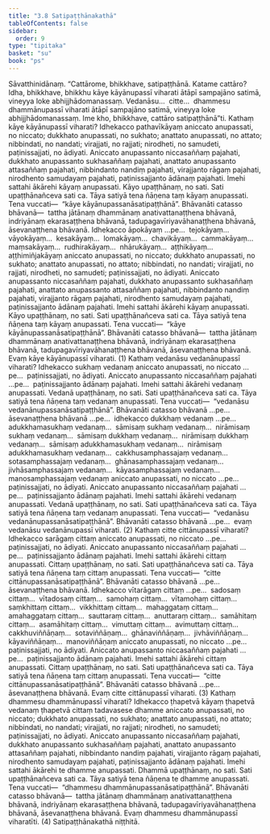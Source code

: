 ```yaml
---
title: "3.8 Satipaṭṭhānakathā"
tableOfContents: false
sidebar:
  order: 9
type: "tipitaka"
basket: "su"
book: "ps"
---
```



<DynamicBreadcrumb />

<Division number="34" book="ps" bookNo="26" page="339">

<Paragraph number="1882" book="ps">
Sāvatthinidānaṃ. “Cattārome, bhikkhave, satipaṭṭhānā. Katame cattāro? Idha, bhikkhave, bhikkhu kāye kāyānupassī viharati ātāpī sampajāno satimā, vineyya loke abhijjhādomanassaṃ. Vedanāsu…  citte…  dhammesu dhammānupassī viharati ātāpī sampajāno satimā, vineyya loke abhijjhādomanassaṃ. Ime kho, bhikkhave, cattāro satipaṭṭhānā”ti.
</Paragraph>

</Division>
<Division number="35" book="ps" bookNo="26" page="340">

<Paragraph number="1883" book="ps">
Kathaṃ <Emphasis>kāye kāyānupassī viharati?</Emphasis> Idhekacco pathavīkāyaṃ aniccato anupassati, no niccato; dukkhato anupassati, no sukhato; anattato anupassati, no attato; nibbindati, no nandati; virajjati, no rajjati; nirodheti, no samudeti, paṭinissajjati, no ādiyati. Aniccato anupassanto niccasaññaṃ pajahati, dukkhato anupassanto sukhasaññaṃ pajahati, anattato anupassanto attasaññaṃ pajahati, nibbindanto nandiṃ pajahati, virajjanto rāgaṃ pajahati, nirodhento samudayaṃ pajahati, paṭinissajjanto ādānaṃ pajahati. Imehi sattahi ākārehi kāyaṃ anupassati. Kāyo upaṭṭhānaṃ, no sati. Sati upaṭṭhānañceva sati ca. Tāya satiyā tena ñāṇena taṃ kāyaṃ anupassati. Tena vuccati—  “kāye kāyānupassanāsatipaṭṭhānā”.
</Paragraph>

<Paragraph number="1884" book="ps">
<Emphasis>Bhāvanā</Emphasis>ti catasso bhāvanā—  tattha jātānaṃ dhammānaṃ anativattanaṭṭhena bhāvanā, indriyānaṃ ekarasaṭṭhena bhāvanā, tadupagavīriyavāhanaṭṭhena bhāvanā, āsevanaṭṭhena bhāvanā.
</Paragraph>

<Paragraph number="1885" book="ps">
Idhekacco āpokāyaṃ …pe…  tejokāyaṃ…  vāyokāyaṃ…  kesakāyaṃ…  lomakāyaṃ…  chavikāyaṃ…  cammakāyaṃ…  maṃsakāyaṃ…  rudhirakāyaṃ…  nhārukāyaṃ…  aṭṭhikāyaṃ…  aṭṭhimiñjakāyaṃ aniccato anupassati, no niccato; dukkhato anupassati, no sukhato; anattato anupassati, no attato; nibbindati, no nandati; virajjati, no rajjati, nirodheti, no samudeti; paṭinissajjati, no ādiyati. Aniccato anupassanto niccasaññaṃ pajahati, dukkhato anupassanto sukhasaññaṃ pajahati, anattato anupassanto attasaññaṃ pajahati, nibbindanto nandiṃ pajahati, virajjanto rāgaṃ pajahati, nirodhento samudayaṃ pajahati, paṭinissajjanto ādānaṃ pajahati. Imehi sattahi ākārehi kāyaṃ anupassati. Kāyo upaṭṭhānaṃ, no sati. Sati upaṭṭhānañceva sati ca. Tāya satiyā tena ñāṇena taṃ kāyaṃ anupassati. Tena vuccati—  “kāye kāyānupassanāsatipaṭṭhānā”.
</Paragraph>

<Paragraph number="1886" book="ps">
<Emphasis>Bhāvanā</Emphasis>ti catasso bhāvanā—  tattha jātānaṃ dhammānaṃ anativattanaṭṭhena bhāvanā, indriyānaṃ ekarasaṭṭhena bhāvanā, tadupagavīriyavāhanaṭṭhena bhāvanā, āsevanaṭṭhena bhāvanā. Evaṃ kāye kāyānupassī viharati. (1)
</Paragraph>

<Paragraph number="1887" book="ps">
Kathaṃ <Emphasis>vedanāsu vedanānupassī viharati?</Emphasis> Idhekacco sukhaṃ vedanaṃ aniccato anupassati, no niccato …pe…  paṭinissajjati, no ādiyati. Aniccato anupassanto niccasaññaṃ pajahati …pe…  paṭinissajjanto ādānaṃ pajahati. Imehi sattahi ākārehi vedanaṃ anupassati. Vedanā upaṭṭhānaṃ, no sati. Sati upaṭṭhānañceva sati ca. Tāya satiyā tena ñāṇena taṃ vedanaṃ anupassati. Tena vuccati—  “vedanāsu vedanānupassanāsatipaṭṭhānā”.
</Paragraph>

<Paragraph number="1888" book="ps">
<Emphasis>Bhāvanā</Emphasis>ti catasso bhāvanā …pe…  āsevanaṭṭhena bhāvanā …pe…  idhekacco dukkhaṃ vedanaṃ …pe…  adukkhamasukhaṃ vedanaṃ…  sāmisaṃ sukhaṃ vedanaṃ…  nirāmisaṃ sukhaṃ vedanaṃ…  sāmisaṃ dukkhaṃ vedanaṃ…  nirāmisaṃ dukkhaṃ vedanaṃ…  sāmisaṃ adukkhamasukhaṃ vedanaṃ…  nirāmisaṃ adukkhamasukhaṃ vedanaṃ…  cakkhusamphassajaṃ vedanaṃ…  sotasamphassajaṃ vedanaṃ…  ghānasamphassajaṃ vedanaṃ…  jivhāsamphassajaṃ vedanaṃ…  kāyasamphassajaṃ vedanaṃ…  manosamphassajaṃ vedanaṃ aniccato anupassati, no niccato …pe…  paṭinissajjati, no ādiyati. Aniccato anupassanto niccasaññaṃ pajahati …pe…  paṭinissajjanto ādānaṃ pajahati. Imehi sattahi ākārehi vedanaṃ anupassati. Vedanā upaṭṭhānaṃ, no sati. Sati upaṭṭhānañceva sati ca. Tāya satiyā tena ñāṇena taṃ vedanaṃ anupassati. Tena vuccati—  “vedanāsu vedanānupassanāsatipaṭṭhānā”.
</Paragraph>

<Paragraph number="1889" book="ps">
<Emphasis>Bhāvanā</Emphasis>ti catasso bhāvanā …pe…  evaṃ vedanāsu vedanānupassī viharati. (2)
</Paragraph>

<Paragraph number="1890" book="ps">
Kathaṃ <Emphasis>citte cittānupassī viharati?</Emphasis> Idhekacco sarāgaṃ cittaṃ aniccato anupassati, no niccato …pe…  paṭinissajjati, no ādiyati. Aniccato anupassanto niccasaññaṃ pajahati …pe…  paṭinissajjanto ādānaṃ pajahati. Imehi sattahi ākārehi cittaṃ anupassati. Cittaṃ upaṭṭhānaṃ, no sati. Sati upaṭṭhānañceva sati ca. Tāya satiyā tena ñāṇena taṃ cittaṃ anupassati. Tena vuccati—  “citte cittānupassanāsatipaṭṭhānā”.
</Paragraph>

<Paragraph number="1891" book="ps">
<Emphasis>Bhāvanā</Emphasis>ti catasso bhāvanā …pe…  āsevanaṭṭhena bhāvanā.
</Paragraph>

<Paragraph number="1892" book="ps">
Idhekacco vītarāgaṃ cittaṃ …pe…  sadosaṃ cittaṃ…  vītadosaṃ cittaṃ…  samohaṃ cittaṃ…  vītamohaṃ cittaṃ…  saṃkhittaṃ cittaṃ…  vikkhittaṃ cittaṃ…  mahaggataṃ cittaṃ…  amahaggataṃ cittaṃ…  sauttaraṃ cittaṃ…  anuttaraṃ cittaṃ…  samāhitaṃ cittaṃ…  asamāhitaṃ cittaṃ…  vimuttaṃ cittaṃ…  avimuttaṃ cittaṃ…  cakkhuviññāṇaṃ…  sotaviññāṇaṃ…  ghānaviññāṇaṃ…  jivhāviññāṇaṃ…  kāyaviññāṇaṃ…  manoviññāṇaṃ aniccato anupassati, no niccato …pe…  paṭinissajjati, no ādiyati. Aniccato anupassanto niccasaññaṃ pajahati …pe…  paṭinissajjanto ādānaṃ pajahati. Imehi sattahi ākārehi cittaṃ anupassati. Cittaṃ upaṭṭhānaṃ, no sati. Sati upaṭṭhānañceva sati ca. Tāya satiyā tena ñāṇena taṃ cittaṃ anupassati. Tena vuccati—  “citte cittānupassanāsatipaṭṭhānā”.
</Paragraph>

<Paragraph number="1893" book="ps">
<Emphasis>Bhāvanā</Emphasis>ti catasso bhāvanā …pe…  āsevanaṭṭhena bhāvanā. Evaṃ citte cittānupassī viharati. (3)
</Paragraph>

<Paragraph number="1894" book="ps">
Kathaṃ <Emphasis>dhammesu dhammānupassī viharati?</Emphasis> Idhekacco ṭhapetvā kāyaṃ ṭhapetvā vedanaṃ ṭhapetvā cittaṃ tadavasese dhamme aniccato anupassati, no niccato; dukkhato anupassati, no sukhato; anattato anupassati, no attato; nibbindati, no nandati; virajjati, no rajjati; nirodheti, no samudeti; paṭinissajjati, no ādiyati. Aniccato anupassanto niccasaññaṃ pajahati, dukkhato anupassanto sukhasaññaṃ pajahati, anattato anupassanto attasaññaṃ pajahati, nibbindanto nandiṃ pajahati, virajjanto rāgaṃ pajahati, nirodhento samudayaṃ pajahati, paṭinissajjanto ādānaṃ pajahati. Imehi sattahi ākārehi te dhamme anupassati. Dhammā upaṭṭhānaṃ, no sati. Sati upaṭṭhānañceva sati ca. Tāya satiyā tena ñāṇena te dhamme anupassati. Tena vuccati—  “dhammesu dhammānupassanāsatipaṭṭhānā”.
</Paragraph>

<Paragraph number="1895" book="ps">
<Emphasis>Bhāvanā</Emphasis>ti catasso bhāvanā—  tattha jātānaṃ dhammānaṃ anativattanaṭṭhena bhāvanā, indriyānaṃ ekarasaṭṭhena bhāvanā, tadupagavīriyavāhanaṭṭhena bhāvanā, āsevanaṭṭhena bhāvanā. Evaṃ dhammesu dhammānupassī viharatīti. (4)

</Paragraph>
</Division>

<Paragraph number="1896" type="center" book="ps">
Satipaṭṭhānakathā niṭṭhitā.
</Paragraph>